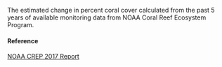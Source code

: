 The estimated change in percent coral cover calculated from the past 5 years of available monitoring data from NOAA Coral Reef Ecosystem Program.

#### Reference

[NOAA CREP 2017 Report](https://www.pifsc.noaa.gov/cred/monitoring_status_reports.php)